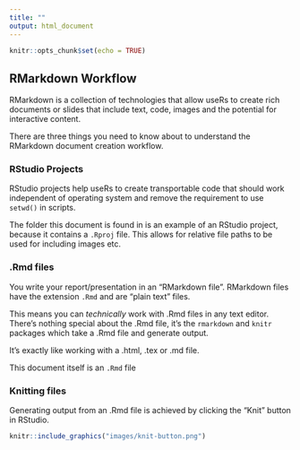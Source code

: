 ```yaml
---
title: ""
output: html_document
---
```


```r
knitr::opts_chunk$set(echo = TRUE)
```

## RMarkdown Workflow

RMarkdown is a collection of technologies that allow useRs to create rich documents or slides that include text, code, images and the potential for interactive content.

There are three things you need to know about to understand the RMarkdown document creation workflow.

### RStudio Projects

RStudio projects help useRs to create transportable code that should work independent of operating system and remove the requirement to use `setwd()` in scripts.

The folder this document is found in is an example of an RStudio project, because it contains a `.Rproj` file. This allows for relative file paths to be used for including images etc.

### .Rmd files

You write your report/presentation in an "RMarkdown file". RMarkdown files have the extension `.Rmd` and are "plain text" files.

This means you can *technically* work with .Rmd files in any text editor. There's nothing special about the .Rmd file, it's the `rmarkdown` and `knitr` packages which take a .Rmd file and generate output.

It's exactly like working with a .html, .tex or .md file.

This document itself is an `.Rmd` file

### Knitting files

Generating output from an .Rmd file is achieved by clicking the "Knit" button in RStudio.

```r
knitr::include_graphics("images/knit-button.png")
```

